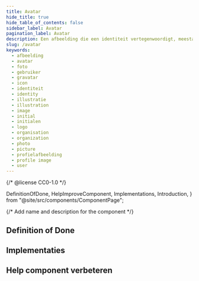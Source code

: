 ```yaml
---
title: Avatar
hide_title: true
hide_table_of_contents: false
sidebar_label: Avatar
pagination_label: Avatar
description: Een afbeelding die een identiteit vertegenwoordigt, meestal in de vorm van een foto, illustratie, of initialen.
slug: /avatar
keywords:
  - afbeelding
  - avatar
  - foto
  - gebruiker
  - gravatar
  - icon
  - identiteit
  - identity
  - illustratie
  - illustration
  - image
  - initial
  - initialen
  - logo
  - organisation
  - organization
  - photo
  - picture
  - profielafbeelding
  - profile image
  - user
---
```


{/* @license CC0-1.0 */}

  DefinitionOfDone,
  HelpImproveComponent,
  Implementations,
  Introduction,
} from "@site/src/components/ComponentPage";

{/* Add name and description for the component */}


<Introduction component={component} headingLevel={1} description={description} />

## Definition of Done

<DefinitionOfDone component={component} headingLevel={3} />

## Implementaties

<Implementations component={component} headingLevel={3} />

## Help component verbeteren

<HelpImproveComponent component={component} headingLevel={3} />

